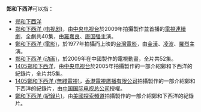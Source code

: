 '''郑和下西洋'''可以指：
*[[郑和下西洋|郑和下西洋]]
*[[郑和下西洋_(电视剧)|郑和下西洋 (电视剧)]]，由[[中国中央电视台|中央电视台]]於2009年拍攝製作並首播的[[電視連續劇|電視連續劇]]，全劇共40集，由[[羅嘉良|羅嘉良]]、[[唐国强|唐国强]]主演。
*[[鄭和下西洋_(電影)|鄭和下西洋 (電影)]]，於1977年拍攝而上映的[[台灣電影|台灣電影]]，由[[金漢|金漢]]、[[凌波|凌波]]、[[羅烈|羅烈]]主演。
*[[郑和下西洋_(动画)|郑和下西洋 (动画)]]，於2009年在中國製作的電視動畫，全片共52集。
*[[1405郑和下西洋|1405郑和下西洋]]，由[[中国中央电视台|中央电视台]]於2005年拍攝製作的一部介紹鄭和下西洋的紀錄片，全片共5集。
*[[1405鄭和下西洋_(無綫電視)|1405鄭和下西洋 (無綫電視)]]，[[香港|香港]][[電視廣播有限公司|電視廣播有限公司]]拍攝製作的一部介紹鄭和下西洋的紀錄片，由[[中国国际电视总公司|中国国际电视总公司]]授權。
*[[鄭和下西洋_(紀錄片)|鄭和下西洋 (紀錄片)]]，由[[美國|美國]][[探索頻道|探索頻道]]拍攝製作的一部介紹鄭和下西洋的紀錄片。
{{disambig|Z|Cat=五字消歧義}}